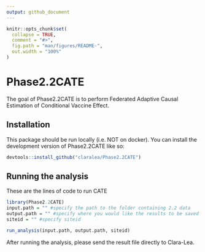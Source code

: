 ```yaml
---
output: github_document
---
```


<!-- README.md is generated from README.Rmd. Please edit that file -->

```r
knitr::opts_chunk$set(
  collapse = TRUE,
  comment = "#>",
  fig.path = "man/figures/README-",
  out.width = "100%"
)
```

# Phase2.2CATE

<!-- badges: start -->
<!-- badges: end -->

The goal of Phase2.2CATE is to perform Federated Adaptive Causal Estimation of Conditional Vaccine Effect.

## Installation

This package should be run locally (i.e. NOT on docker). You can install the development version of Phase2.2CATE like so:

```r
devtools::install_github("claralea/Phase2.2CATE")
```

## Running the analysis

These are the lines of code to run CATE

```r
library(Phase2.2CATE)
input.path = "" #specify the path to the folder containing 2.2 data
output.path = "" #specify where you would like the results to be saved
siteid = "" #specify siteid

run_analysis(input.path, output.path, siteid)
```

After running the analysis, please send the result file directly to Clara-Lea.


